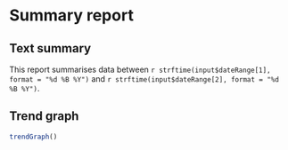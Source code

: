 # Summary report

## Text summary

This report summarises data between `r strftime(input$dateRange[1], format = "%d %B %Y")` and `r strftime(input$dateRange[2], format = "%d %B %Y")`.

## Trend graph

```r

trendGraph()

```